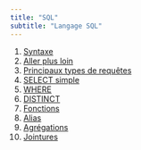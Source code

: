 ```yaml
---
title: "SQL"
subtitle: "Langage SQL"
---
```


1. [Syntaxe](sql-01-syntaxe.qmd)
2. [Aller plus loin](sql-02-plus-loin.qmd)
3. [Principaux types de requêtes](sql-03-principaux-types-requetes.qmd)
4. [SELECT simple](sql-04-select.qmd)
5. [WHERE](sql-05-where.qmd)
6. [DISTINCT](sql-06-distinct.qmd)
7. [Fonctions](sql-07-fonctions.qmd)
8. [Alias](sql-08-alias.qmd)
9. [Agrégations](sql-09-agregation.qmd)
10. [Jointures](sql-10-jointure.qmd)
